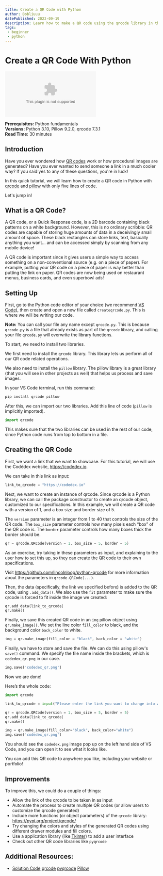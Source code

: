 ```yaml
---
title: Create a QR Code with Python
author: Bobliuuu
datePublished: 2022-09-19
description: Learn how to make a QR code using the qrcode library in this project tutorial
tags: 
 - beginner
 - python
---
```


# Create a QR Code With Python

<AuthorAvatar author_name="Jerry Zhu" author_avatar="/images/projects/authors/jerry_zhu.jpg" />

![Header image](www.url.com)

**Prerequisites:** Python fundamentals  
**Versions:** Python 3.10, Pillow 9.2.0, qrcode 7.3.1 <br />
**Read Time:** 30 minutes <br />


## Introduction

Have you ever wondered how [QR codes](https://en.wikipedia.org/wiki/QR_code) work or how procedural images are generated? Have you ever wanted to send someone a link in a much cooler way? If you said yes to any of these questions, you're in luck! 

In this quick tutorial, we will learn how to create a QR code in Python with [qrcode](https://pypi.org/project/qrcode) and [pillow](https://pypi.org/project/Pillow) with only five lines of code. 

Let's jump in!


## What is a QR Code? 

A QR code, or a Quick Response code, is a 2D barcode containing black patterns on a white background. However, this is no ordinary scribble: QR codes are capable of storing huge amounts of data in a deceivingly small amount of space. These black rectangles can store links, text, basically anything you want... and can be accessed simply by scanning from any mobile device! 

A QR code is important since it gives users a simple way to access something on a non-conventional source (e.g. on a piece of paper). For example, putting your QR code on a piece of paper is way better than putting the link on paper. QR codes are now being used on restaurant menus, business cards, and even superbowl ads!


## Setting Up

First, go to the Python code editor of your choice (we recommend [VS Code](https://code.visualstudio.com/)), then create and open a new file called `createqrcode.py`. This is where we will be writing our code.

**Note:** You can call your file any name except `qrcode.py`. This is because `qrcode.py` is a file that already exists as part of the `qrcode` library, and calling your file `qrcode.py` will overwrite the library functions. 

To start, we need to install two libraries. 

We first need to install the `qrcode` library. This library lets us perform all of our QR code related operations. 

We also need to install the `pillow` library. The pillow library is a great library (that you will see in other projects as well) that helps us process and save images. 

In your VS Code terminal, run this command: 

```bash
pip install qrcode pillow
```

After this, we can import our two libraries. Add this line of code (`pillow` is implicitly imported). 

```py
import qrcode
```

This makes sure that the two libraries can be used in the rest of our code, since Python code runs from top to bottom in a file.


## Creating the QR Code

First, we want a link that we want to showcase. For this tutorial, we will use the Codédex website, https://codedex.io.

We can take in this link as input: 

```py
link_to_qrcode = "https://codedex.io"
```

Next, we want to create an instance of qrcode. Since qrcode is a Python library, we can call the package constructor to create an qrcode object, customized to our specifications. In this example, we will create a QR code with a version of 1, and a box size and border size of 5. 

The `version` parameter is an integer from 1 to 40 that controls the size of the QR code.
The `box_size` parameter controls how many pixels each “box” of the QR code is. The `border` parameter controls how many boxes thick the border should be.

```py
qr = qrcode.QRCode(version = 1, box_size = 5, border = 5)
```

As an exercise, try taking in these parameters as input, and explaining to the user how to set this up, so they can create the QR code to their own specifications. 

Visit https://github.com/lincolnloop/python-qrcode for more information about the parameters in `qrcode.QRCode(...)`. 

Then, the data (specifically, the link we specified before) is added to the QR code, using `.add_data()`. We also use the `fit` parameter to make sure the qrcode is forced to fit inside the image we created: 

```py
qr.add_data(link_to_qrcode)
qr.make()
```

Finally, we save this created QR code in an `img` pillow object using `qr.make_image()`. We set the line color `fill_color` to black, and the background color `back_color` to white. 

```py
img = qr.make_image(fill_color = "black", back_color = "white")
```

Finally, we have to store and save the file. We can do this using pillow's `save()` command. We specify the file name inside the brackets, which is `codedex_qr.png` in our case. 


```py
img.save('codedex_qr.png')
```

Now we are done! 

Here’s the whole code:

```py
import qrcode

link_to_qrcode = input("Please enter the link you want to change into a QRCode: ")

qr = qrcode.QRCode(version = 1, box_size = 5, border = 5)
qr.add_data(link_to_qrcode)
qr.make()

img = qr.make_image(fill_color="black", back_color="white")
img.save('codedex_qr.png')
```

You should see the `codedex.png` image pop up on the left hand side of VS Code, and you can open it to see what it looks like. 

You can add this QR code to anywhere you like, including your website or portfolio! 

## Improvements

To improve this, we could do a couple of things: 

- Allow the link of the qrcode to be taken in as input
- Automate the process to create multiple QR codes (or allow users to customize the qrcode generated)
- Include more functions (or object parameters) of the `qrcode` library: https://pypi.org/project/qrcode/
- Try changing the colors and styles of the generated QR codes using different drawer modules and fill colors.
- Use a application library (like [Tkinter](https://docs.python.org/3/library/tkinter.html)) to add a user interface
- Check out other QR code libraries like `pyqrcode`

## Additional Resources:

- [Solution Code]()
[qrcode](https://pypi.org/project/qrcode/)
[pyqrcode](https://pypi.org/project/PyQRCode/)
[Pillow](https://pypi.org/project/Pillow/)
